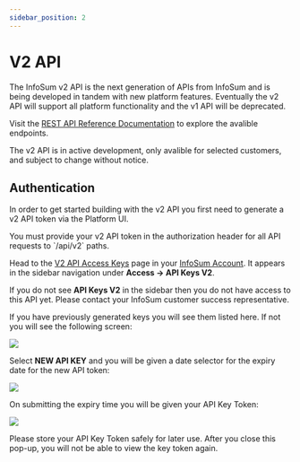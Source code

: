 ```yaml
---
sidebar_position: 2
---
```



# V2 API

The InfoSum v2 API is the next generation of APIs from InfoSum and is being developed in tandem with new platform features. Eventually the v2 API will support all platform functionality and the v1 API will be deprecated.

Visit the [REST API Reference Documentation](/api/v2) to explore the avalible endpoints.

<Admonition type="warning">
The v2 API is in active development, only avalible for selected customers, and subject to change without notice.
</Admonition>


## Authentication

In order to get started building with the v2 API you first need to generate a v2 API token via the Platform UI.

<Admonition type="note">
You must provide your v2 API token in the authorization header for all API requests to `/api/v2` paths.
</Admonition>

Head to the [V2 API Access Keys](https://accounts.infosum.com/access/api-keys-v2) page in your [InfoSum Account](https://accounts.infosum.com/). It appears in the sidebar navigation under **Access &rarr; API Keys V2**. 

If you do not see **API Keys V2** in the sidebar then you do not have access to this API yet. Please contact your InfoSum customer success representative.

If you have previously generated keys you will see them listed here. If not you will see the following screen:

<img src={NoAPIKeysImageURL}/><p/>
Select **NEW API KEY** and you will be given a date selector for the expiry date for the new API token:

<img src={SetExpiryImageURL} className="center_half_image" /><p/>
On submitting the expiry time you will be given your API Key Token:

<img src={GrantedAPIKeysImageURL} className="center_half_image"/><p/>
Please store your API Key Token safely for later use. After you close this pop-up, you will not be able to view the key token again.
